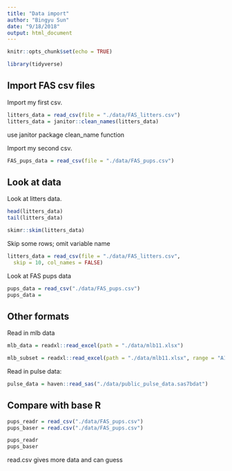 ```yaml
---
title: "Data import"
author: "Bingyu Sun"
date: "9/18/2018"
output: html_document
---
```


```r
knitr::opts_chunk$set(echo = TRUE)

library(tidyverse)
```

## Import FAS csv files

Import my first csv.

```r
litters_data = read_csv(file = "./data/FAS_litters.csv")
litters_data = janitor::clean_names(litters_data)
```
use janitor package clean_name function

Import my second csv.

```r
FAS_pups_data = read_csv(file = "./data/FAS_pups.csv")
```

## Look at data

Look at litters data.

```r
head(litters_data)
tail(litters_data)

skimr::skim(litters_data)
```

Skip some rows; omit variable name

```r
litters_data = read_csv(file = "./data/FAS_litters.csv",
  skip = 10, col_names = FALSE)
```

Look at FAS pups data

```r
pups_data = read_csv("./data/FAS_pups.csv")
pups_data = 
```

## Other formats

Read in mlb data

```r
mlb_data = readxl::read_excel(path = "./data/mlb11.xlsx")

mlb_subset = readxl::read_excel(path = "./data/mlb11.xlsx", range = "A1:E17")
```

Read in pulse data:

```r
pulse_data = haven::read_sas("./data/public_pulse_data.sas7bdat")
```


## Compare with base R

```r
pups_readr = read_csv("./data/FAS_pups.csv")
pups_baser = read.csv("./data/FAS_pups.csv")

pups_readr
pups_baser
```
read.csv gives more data and can guess
